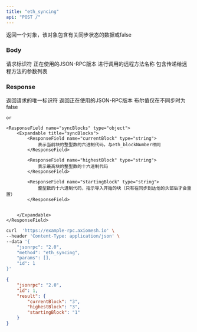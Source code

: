 ```yaml
---
title: "eth_syncing"
api: "POST /"
---
```


返回一个对象，该对象包含有关同步状态的数据或false

### Body

<ParamField body="id" type="number" placeholder="1">
  请求标识符
</ParamField>

<ParamField body="jsonrpc" type="string" placeholder="2.0">
  正在使用的JSON-RPC版本
</ParamField>

<ParamField body="method" type="string" placeholder="eth_syncing">
  进行调用的远程方法名称
</ParamField>

<ParamField body="params" type="array">
  包含传递给远程方法的参数列表
</ParamField>

### Response

<ResponseField name="id" type="number">
  返回请求的唯一标识符
</ResponseField>

<ResponseField name="jsonrpc" type="string">
  返回正在使用的JSON-RPC版本
</ResponseField>

<ResponseField name="result" type="object">
  <Expandable title="sync result">
    <ResponseField name="syncStatus" type="bool">
        布尔值仅在不同步时为false
    </ResponseField>

    or

    <ResponseField name="syncBlocks" type="object">
        <Expandable title="syncBlocks">
            <ResponseField name="currentBlock" type="string">
                表示当前块的整型数的六进制代码，与eth_blockNumber相同
            </ResponseField>

            <ResponseField name="highestBlock" type="string">
                表示最高块的整型数的十六进制代码
            </ResponseField>

            <ResponseField name="startingBlock" type="string">
                整型数的十六进制代码，指示导入开始的块（只有在同步到达他的头部后才会重置）
            </ResponseField>

            
        </Expandable>
    </ResponseField>


  </Expandable>
</ResponseField>

<RequestExample>

```bash Example Request
curl  'https://example-rpc.axiomesh.io' \
--header 'Content-Type: application/json' \
--data '{
    "jsonrpc": "2.0",
    "method": "eth_syncing",
    "params": [],
    "id": 1
}'
```

</RequestExample>

<ResponseExample>

```json Response
{
    "jsonrpc": "2.0",
    "id": 1,
    "result": {
        "currentBlock": "3",
        "highestBlock": "3",
        "startingBlock": "1"
    }
}
```

</ResponseExample>